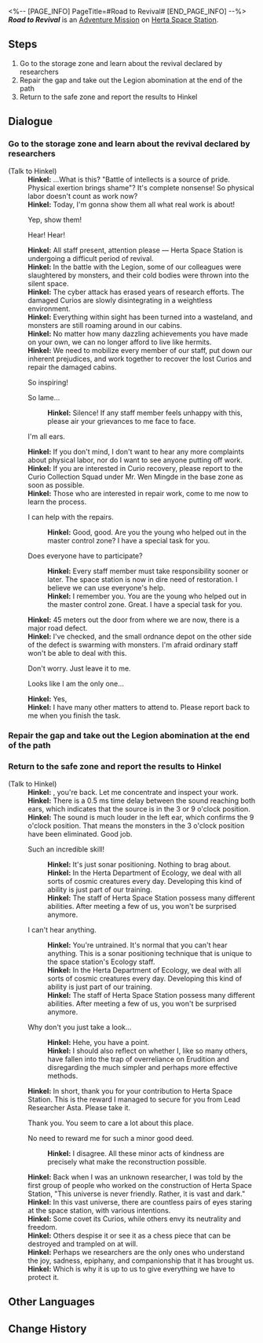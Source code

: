 <%-- [PAGE_INFO]
PageTitle=#Road to Revival#
[END_PAGE_INFO] --%>
{{Stub|Dialogue.}}
{{Mission Infobox
|id            = 2000131
|title         = 
|image         = <!--Mission Road to Revival.png-->
|type          = Adventure
|event_name    = 
|chapter       = 
|requirements  = [[Adventure Mission]] ''[[Road to Revival]]'' completed
|summary       = <!--official mission summary from Fate's Atlas-->
|characters    = Hinkel; Trailblazer
|startLocation = [[Herta Space Station]] - [[Storage Zone]]
|world         = Herta Space Station
|area          = Storage Zone
|prev          = 
|next          = ???
|rewards       = Trailblaze EXP*100; Stellar Jade*30; Hertareum*50; Sparse Aether*5; Credit*4,000
}}
'''''Road to Revival''''' is an [[Adventure Mission]] on [[Herta Space Station]].

==Steps==
# Go to the storage zone and learn about the revival declared by researchers
# Repair the gap and take out the Legion abomination at the end of the path
# Return to the safe zone and report the results to Hinkel

<!--
==Gameplay Notes==

--><!--
==Trial Character==

-->
==Dialogue==
{{Stub Dialogue}}

===Go to the storage zone and learn about the revival declared by researchers{{subst:void|<!--200010111-->}}===
{{Mission Description|type=adventure|location=Storage Zone|The Storage Zone that once held a variety of Curios has been turned into an emergency safe zone. The chilling shadows of death still linger, and the monsters continue to roam free in the silvery cabin. An exhilarating declaration of revival will be taking place here.<br />There's no time to waste! Your efforts are the firewood that will fuel the flames of revival!}}
{{Dialogue Start}}

;(Talk to Hinkel)
:'''Hinkel:''' ...What is this? "Battle of intellects is a source of pride. Physical exertion brings shame"? It's complete nonsense! So physical labor doesn't count as work now?
:'''Hinkel:''' Today, I'm gonna show them all what real work is about!
:{{DIcon|Arrow}} Yep, show them!
:{{DIcon|Arrow}} Hear! Hear!
:'''Hinkel:''' All staff present, attention please &mdash; Herta Space Station is undergoing a difficult period of revival.
:'''Hinkel:''' In the battle with the Legion, some of our colleagues were slaughtered by monsters, and their cold bodies were thrown into the silent space.
:'''Hinkel:''' The cyber attack has erased years of research efforts. The damaged Curios are slowly disintegrating in a weightless environment.
:'''Hinkel:''' Everything within sight has been turned into a wasteland, and monsters are still roaming around in our cabins.
:'''Hinkel:''' No matter how many dazzling achievements you have made on your own, we can no longer afford to live like hermits.
:'''Hinkel:''' We need to mobilize every member of our staff, put down our inherent prejudices, and work together to recover the lost Curios and repair the damaged cabins.
:{{DIcon|Arrow}} So inspiring!
:{{DIcon|Arrow}} So lame...
::'''Hinkel:''' Silence! If any staff member feels unhappy with this, please air your grievances to me face to face.
:{{DIcon|Arrow}} I'm all ears.
:'''Hinkel:''' If you don't mind, I don't want to hear any more complaints about physical labor, nor do I want to see anyone putting off work.
:'''Hinkel:''' If you are interested in Curio recovery, please report to the Curio Collection Squad under Mr. Wen Mingde in the base zone as soon as possible.
:'''Hinkel:''' Those who are interested in repair work, come to me now to learn the process.
:{{DIcon|Arrow}} I can help with the repairs.
::'''Hinkel:''' Good, good. Are you the young {{MC|m=man|f=lady}} who helped out in the master control zone? I have a special task for you.
:{{DIcon|Arrow}} Does everyone have to participate?
::'''Hinkel:''' Every staff member must take responsibility sooner or later. The space station is now in dire need of restoration. I believe we can use everyone's help.
::'''Hinkel:''' I remember you. You are the young {{MC|m=man|f=lady}} who helped out in the master control zone. Great. I have a special task for you.
:'''Hinkel:''' 45 meters out the door from where we are now, there is a major road defect.
:'''Hinkel:''' I've checked, and the small ordnance depot on the other side of the defect is swarming with monsters. I'm afraid ordinary staff won't be able to deal with this.
:{{DIcon|Arrow}} Don't worry. Just leave it to me.
:{{DIcon|Arrow}} Looks like I am the only one...
:'''Hinkel:''' Yes, {{Color|keyword|nobold=1|make sure to repair the road and eliminate the monsters at the end of it.}}
:'''Hinkel:''' I have many other matters to attend to. Please report back to me when you finish the task.
{{Dialogue End}}

===Repair the gap and take out the Legion abomination at the end of the path{{subst:void|<!--200010112-->}}===
{{Dialogue Start}}
{{Dialogue End}}

===Return to the safe zone and report the results to Hinkel{{subst:void|<!--200010113-->}}===
{{Dialogue Start}}

;(Talk to Hinkel)
:'''Hinkel:''' {{MC|f=Young lady|m=Young man}}, you're back. Let me concentrate and inspect your work.
:'''Hinkel:''' There is a 0.5 ms time delay between the sound reaching both ears, which indicates that the source is in the 3 or 9 o'clock position.
:'''Hinkel:''' The sound is much louder in the left ear, which confirms the 9 o'clock position. That means the monsters in the 3 o'clock position have been eliminated. Good job.
:{{DIcon|Arrow}} Such an incredible skill!
::'''Hinkel:''' It's just sonar positioning. Nothing to brag about.
::'''Hinkel:''' In the Herta Department of Ecology, we deal with all sorts of cosmic creatures every day. Developing this kind of ability is just part of our training.
::'''Hinkel:''' The staff of Herta Space Station possess many different abilities. After meeting a few of us, you won't be surprised anymore.
:{{DIcon|Arrow}} I can't hear anything.
::'''Hinkel:''' You're untrained. It's normal that you can't hear anything. This is a sonar positioning technique that is unique to the space station's Ecology staff.
::'''Hinkel:''' In the Herta Department of Ecology, we deal with all sorts of cosmic creatures every day. Developing this kind of ability is just part of our training.
::'''Hinkel:''' The staff of Herta Space Station possess many different abilities. After meeting a few of us, you won't be surprised anymore.
:{{DIcon|Arrow}} Why don't you just take a look...
::'''Hinkel:''' Hehe, you have a point.
::'''Hinkel:''' I should also reflect on whether I, like so many others, have fallen into the trap of overreliance on Erudition and disregarding the much simpler and perhaps more effective methods.
:'''Hinkel:''' In short, thank you for your contribution to Herta Space Station. This is the reward I managed to secure for you from Lead Researcher Asta. Please take it.
:{{DIcon|Arrow}} Thank you. You seem to care a lot about this place.
:{{DIcon|Arrow}} No need to reward me for such a minor good deed.
::'''Hinkel:''' I disagree. All these minor acts of kindness are precisely what make the reconstruction possible.
:'''Hinkel:''' Back when I was an unknown researcher, I was told by the first group of people who worked on the construction of Herta Space Station, "This universe is never friendly. Rather, it is vast and dark."
:'''Hinkel:''' In this vast universe, there are countless pairs of eyes staring at the space station, with various intentions.
:'''Hinkel:''' Some covet its Curios, while others envy its neutrality and freedom.
:'''Hinkel:''' Others despise it or see it as a chess piece that can be destroyed and trampled on at will.
:'''Hinkel:''' Perhaps we researchers are the only ones who understand the joy, sadness, epiphany, and companionship that it has brought us.
:'''Hinkel:''' Which is why it is up to us to give everything we have to protect it.
{{Dialogue End}}

==Other Languages==
{{Other Languages
|en   = Road to Revival
|zhs  = 复兴之路
|zht  = 復興之路
|ja   = 復興の路
|ko   = 부흥의 길
|es   = El camino del renacimiento
|fr   = La route vers la renaissance
|ru   = Дорога возрождения
|th   = เส้นทางแห่งความรุ่งเรือง
|vi   = Con Đường Phục Hưng
|de   = Weg zur Wiederbelebung
|id   = Jalan Kebangkitan
|pt   = Estrada para o Renascimento
}}

==Change History==
{{Change History|1.0}}
